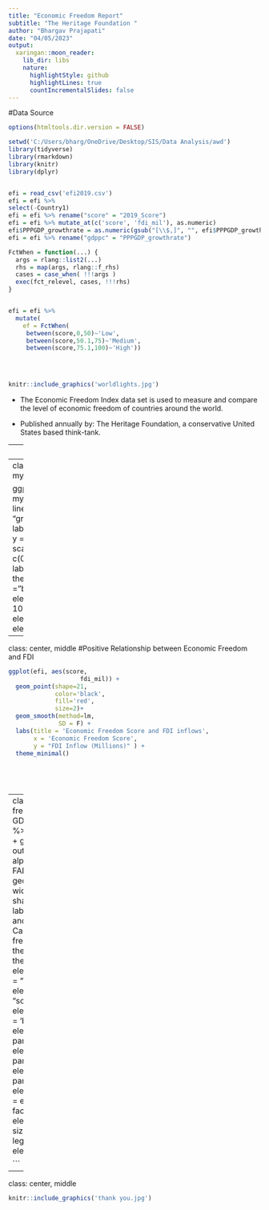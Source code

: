 ```yaml
---
title: "Economic Freedom Report"
subtitle: "The Heritage Foundation "
author: "Bhargav Prajapati"
date: "04/05/2023"
output:
  xaringan::moon_reader:
    lib_dir: libs
    nature:
      highlightStyle: github
      highlightLines: true
      countIncrementalSlides: false
---
```

#Data Source
```r
options(htmltools.dir.version = FALSE)

setwd('C:/Users/bharg/OneDrive/Desktop/SIS/Data Analysis/awd')
library(tidyverse)
library(rmarkdown)
library(knitr)
library(dplyr) 


efi = read_csv('efi2019.csv')
efi = efi %>%
select(-Country1)
efi = efi %>% rename("score" = "2019_Score")
efi = efi %>% mutate_at(c('score', 'fdi_mil'), as.numeric)
efi$PPPGDP_growthrate = as.numeric(gsub("[\\$,]", "", efi$PPPGDP_growthrate))
efi = efi %>% rename("gdppc" = "PPPGDP_growthrate")

FctWhen = function(...) {
  args = rlang::list2(...)
  rhs = map(args, rlang::f_rhs)
  cases = case_when( !!!args )
  exec(fct_relevel, cases, !!!rhs)
}  


efi = efi %>%  
  mutate(
    ef = FctWhen(
     between(score,0,50)~'Low',
     between(score,50.1,75)~'Medium',
     between(score,75.1,100)~'High'))
                   
                   


knitr::include_graphics('worldlights.jpg')
```

- The Economic Freedom Index data set is used to measure and compare the level of economic freedom of countries around the world. 

- Published annually by: The Heritage Foundation, a conservative United States based think-tank.

---
#Methodology

- The index assigns a score to each country on a scale of 0 to 100, with higher scores indicating greater levels of economic freedom. 

- The methodology used to calculate the index is based on various indicators of economic freedom, including property rights, taxation, government spending, and labor freedom. 

- For this particular analysis, I use the 2019 scores. The Economic freedom index published annually. It is an important tool for understanding the economic performance of countries around the world, and it provides valuable insights into the policies and institutions that drive economic growth and prosperity.

---
class: center, middle
#Distribution of the Economic Freedom Score
```r
my_palette <- c("#87CEEB")

ggplot(efi, aes(x = score)) +
  geom_histogram(color = "black", 
                 fill =  my_palette, 
                 alpha = 0.5) +
   geom_vline(xintercept = 5.9, color = "red", linetype = "dashed", size = 1) +
  geom_vline(xintercept = 90.2, color = "green", linetype = "dashed", size = 1) +
  annotate("text", x = 5.9, y = 0, label = "Min: 5.9", vjust = -10, color = "red") +
  annotate("text", x = 90.2, y = 0, label = "Max: 90.2", vjust = -10, color = "green") +
  scale_x_continuous(breaks = c(0,5,10,15,20,25,30,35,40,45,50,55,60,65,70,75,80,85,90,95,100))+
  labs(title = "Distribution of Scores", 
       x = "Score", 
       y = "") +
  theme_minimal() +
    theme(axis.text.x = element_text(size = 10,
                                   face = "bold"),
        axis.line.x = element_line(linetype = "solid"),
        plot.title = element_text(size = 12,
                                  face = 'bold'),
        plot.subtitle = element_text(size = 10),
        panel.grid.major.x = element_blank(),
        panel.grid.minor.x = element_blank(),
        panel.grid.minor.y = element_blank(),
        axis.text.y  = element_text(size= 10,
                                    face = "bold"))
```

---
class: center, middle
#Positive Relationship between Economic Freedom and FDI
```r

ggplot(efi, aes(score,
                    fdi_mil)) +
  geom_point(shape=21,
             color='black',
             fill='red',
             size=2)+
  geom_smooth(method=lm, 
              SD = F) +
  labs(title = 'Economic Freedom Score and FDI inflows',
       x = 'Economic Freedom Score',
       y = "FDI Inflow (Millions)" ) +
  theme_minimal()

 

  
```
---
class: center, middle
#More freedom: Higher Per Capita GDP
```r

filter(efi,!is.na(ef)) %>% 
  ggplot(aes(ef, gdppc)) + 
  geom_boxplot(aes(fill=ef), 
               outlier.shape=NA, 
               alpha=0.2,
               show.legend = FALSE) +   
  geom_jitter(aes(color=ef), 
              width=0.15, 
              height=0,
              shape=20, 
              size=2) +
  labs(title = 'Freedom score and Income',
       y='GDP Per Capita',
       x='', 
       fill='Economic freedom') +
   ylim(0,75000)+
  theme_minimal()+
  theme(axis.text.x = element_text(size = 10,
                                   face = "bold"),
        axis.line.x = element_line(linetype = "solid"),
        plot.title = element_text(size = 12,
                                  face = 'bold'),
        plot.subtitle = element_text(size = 10),
        panel.grid.major.x = element_blank(),
        panel.grid.minor.x = element_blank(),
        panel.grid.minor.y = element_blank(),
        axis.text.y  = element_text(size= 10,
                                    face = "bold"),
        legend.text = element_text(colour="black",
                                   size=6,
                                   face='bold'),
        legend.title = element_blank())


```
---
class: center, middle
```r

knitr::include_graphics('thank you.jpg')
```